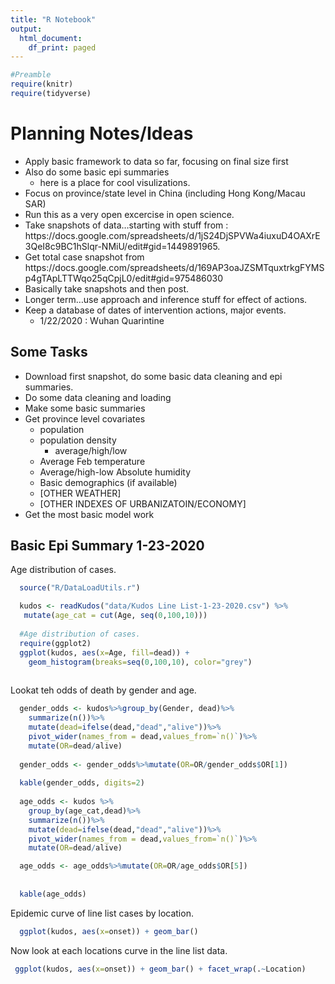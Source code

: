 ```yaml
---
title: "R Notebook"
output:
  html_document:
    df_print: paged
---
```


```r
#Preamble
require(knitr)
require(tidyverse)
```

# Planning Notes/Ideas

- Apply basic framework to data so far, focusing on final size first
- Also do some basic epi summaries
    - here is a place for cool visulizations.
- Focus on province/state level in China (including Hong Kong/Macau SAR)
- Run this as a very open excercise in open science.
- Take snapshots of data...starting with stuff from : https://docs.google.com/spreadsheets/d/1jS24DjSPVWa4iuxuD4OAXrE3QeI8c9BC1hSlqr-NMiU/edit#gid=1449891965.
- Get total case snapshot from https://docs.google.com/spreadsheets/d/169AP3oaJZSMTquxtrkgFYMSp4gTApLTTWqo25qCpjL0/edit#gid=975486030
- Basically take snapshots and then post.
- Longer term...use approach and inference stuff for effect of actions.
- Keep a database of dates of intervention actions, major events.
    - 1/22/2020 : Wuhan Quarintine


## Some Tasks
- Download first snapshot, do some basic data cleaning and epi summaries.
- Do some data cleaning and loading
- Make some basic summaries
- Get province level covariates
    - population
    - population density
      - average/high/low
    - Average Feb temperature
    - Average/high-low Absolute humidity
    - Basic demographics (if available)
    - [OTHER WEATHER]
    - [OTHER INDEXES OF URBANIZATOIN/ECONOMY]

- Get the most basic model work

## Basic Epi Summary 1-23-2020


Age distribution of cases. 
```r
  source("R/DataLoadUtils.r")

  kudos <- readKudos("data/Kudos Line List-1-23-2020.csv") %>%
   mutate(age_cat = cut(Age, seq(0,100,10)))
  
  #Age distribution of cases.
  require(ggplot2)
  ggplot(kudos, aes(x=Age, fill=dead)) + 
    geom_histogram(breaks=seq(0,100,10), color="grey")
  

```

Lookat teh odds of death by gender and age. 

```r


  
  gender_odds <- kudos%>%group_by(Gender, dead)%>%
    summarize(n())%>%
    mutate(dead=ifelse(dead,"dead","alive"))%>%
    pivot_wider(names_from = dead,values_from=`n()`)%>%
    mutate(OR=dead/alive)
  
  gender_odds <- gender_odds%>%mutate(OR=OR/gender_odds$OR[1])
  
  kable(gender_odds, digits=2)
  
  age_odds <- kudos %>%
    group_by(age_cat,dead)%>%
    summarize(n())%>%
    mutate(dead=ifelse(dead,"dead","alive"))%>%
    pivot_wider(names_from = dead,values_from=`n()`)%>%
    mutate(OR=dead/alive)

  age_odds <- age_odds%>%mutate(OR=OR/age_odds$OR[5])
  
  
  kable(age_odds)
```

Epidemic curve of line list cases by location.

```r
  ggplot(kudos, aes(x=onset)) + geom_bar()

```
Now look at each locations curve in the line list data.
```r
 ggplot(kudos, aes(x=onset)) + geom_bar() + facet_wrap(.~Location)
```
